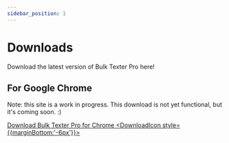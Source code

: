 ```yaml
---
sidebar_position: 1
---
```


# Downloads

Download the latest version of Bulk Texter Pro here!

## For Google Chrome
Note: this site is a work in progress. This download is not yet functional, but it's coming soon. :)

[Download Bulk Texter Pro for Chrome <DownloadIcon style={{marginBottom:'-6px'}}></DownloadIcon>](https://www.bulktexterpro.com/releases/BulkTexterPro-Chrome.zip)

